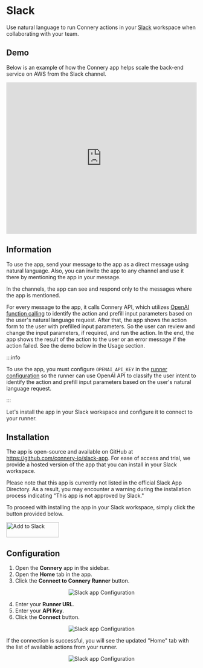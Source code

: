 # Slack

Use natural language to run Connery actions in your [Slack](https://slack.com/) workspace when collaborating with your team.

## Demo

Below is an example of how the Connery app helps scale the back-end service on AWS from the Slack channel.

<iframe
  width="100%"
  height="400"
  src="https://www.youtube.com/embed/-V0aUwYld9E?si=i1Rdk0hStlGbpkww&amp;controls=0"
  title="YouTube video player"
  frameborder="0"
  allow="accelerometer; autoplay; clipboard-write; encrypted-media; gyroscope; picture-in-picture; web-share"
  allowfullscreen
></iframe>

## Information

To use the app, send your message to the app as a direct message using natural language.
Also, you can invite the app to any channel and use it there by mentioning the app in your message.

In the channels, the app can see and respond only to the messages where the app is mentioned.

For every message to the app, it calls Connery API, which
utilizes [OpenAI function calling](https://platform.openai.com/docs/guides/gpt/function-calling)
to identify the action and prefill input parameters based on the user's natural language request.
After that, the app shows the action form to the user with prefilled input parameters. So the user can review and change the input parameters, if required, and run the action.
In the end, the app shows the result of the action to the user or an error message if the action failed.
See the demo below in the Usage section.

:::info

To use the app, you must configure `OPENAI_API_KEY`
in the [runner configuration](/)
so the runner can use OpenAI API to classify the user intent to identify the action and prefill input parameters based on the user's natural language request.

:::

Let's install the app in your Slack workspace and configure it to connect to your runner.

## Installation

The app is open-source and available on GitHub at https://github.com/connery-io/slack-app.
For ease of access and trial, we provide a hosted version of the app that you can install in your Slack workspace.

Please note that this app is currently not listed in the official Slack App Directory.
As a result, you may encounter a warning during the installation process indicating "This app is not approved by Slack."

To proceed with installing the app in your Slack workspace, simply click the button provided below.

<a href="https://slack.com/oauth/v2/authorize?client_id=3356092902903.5117490865059&scope=chat:write,im:history,app_mentions:read&user_scope=">
  <img
    alt="Add to Slack"
    height="40"
    width="139"
    src="https://platform.slack-edge.com/img/add_to_slack.png"
    srcSet="https://platform.slack-edge.com/img/add_to_slack.png 1x, https://platform.slack-edge.com/img/add_to_slack@2x.png 2x"
  />
</a>
<br />

## Configuration

1. Open the **Connery** app in the sidebar.
2. Open the **Home** tab in the app.
3. Click the **Connect to Connery Runner** button.

<p align="center">
  <img src="/img/slack/configure-app-1.png" alt="Slack app Configuration" />
</p>

4. Enter your **Runner URL**.
5. Enter your **API Key**.
6. Click the **Connect** button.

<p align="center">
  <img src="/img/slack/configure-app-2.png" alt="Slack app Configuration" />
</p>

If the connection is successful, you will see the updated "Home" tab with the list of available actions from your runner.

<p align="center">
  <img src="/img/slack/configure-app-3.png" alt="Slack app Configuration" />
</p>
